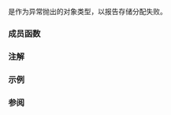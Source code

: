 {{cpp/title|bad_alloc}}
{{cpp/memory/new/navbar}}
{{ddcl|header=new|
class bad_alloc;
}}

{{tt|std::bad_alloc}} 是{{rlp|operator_new|分配函数}}作为异常抛出的对象类型，以报告存储分配失败。

{{inheritance diagram/std-bad_alloc}}

===成员函数===
{{cpp/error/exception/member of derived|bad_alloc}}

{{cpp/error/exception/inherit}}

===注解===
{{feature test macro|__cpp_lib_constexpr_exceptions|value=202411L|std=C++26|{{c/core|constexpr}} 的异常类型}}

===示例===
{{example
|code=
#include &lt;iostream&gt;
#include &lt;new&gt;

int main()
{
    try
    {
        while (true)
        {
            new int[100000000ul];
        }
    }
    catch (const std::bad_alloc&amp; e)
    {
        std::cout &lt;&lt; "分配失败: " &lt;&lt; e.what() &lt;&lt; '\n';
    }
}
|p=true
|output=
分配失败: std::bad_alloc
}}

===参阅===
{{dsc begin}}
{{dsc inc|cpp/memory/new/dsc operator_new}}
{{dsc end}}

{{langlinks|de|en|es|fr|it|ja|pt|ru}}